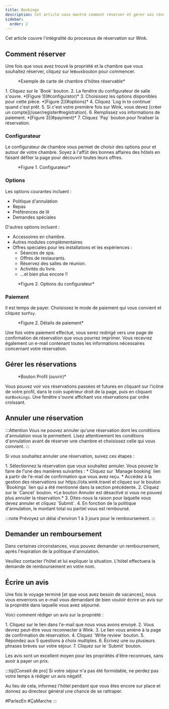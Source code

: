 ```yaml
---
title: Bookings
description: Cet article vous montre comment réserver et gérer vos réservations sur Wink
sidebar:
  order: 2
---
```


Cet article couvre l'intégralité du processus de réservation sur Wink.

## Comment réserver

Une fois que vous avez trouvé la propriété et la chambre que vous souhaitez réserver, cliquez sur le`Book`bouton pour commencer.

<figure>
  <CloudinaryImage width="350" height="819" resize="scale" quality="best" alt="Carte de chambre d'hôtes réservable" src="academy/guest-room-card" errorImage="noimage_opaque_nyrtl0.png" />

  <figcaption>*Exemple de carte de chambre d'hôtes réservable*</figcaption>
</figure>


<Steps>
  1. Cliquez sur le `Book` bouton.
  2. La fenêtre du configurateur de salle s'ouvre. *[Figure 1](#configurator)*
  3. Choisissez les options disponibles pour cette pièce. *[Figure 2](#options)*
  4. Cliquez `Log in to continue` quand c'est prêt.
  5. Si c'est votre première fois sur Wink, vous devez [créer un compte](/user/register#registration).
  6. Remplissez vos informations de paiement. *[Figure 3](#payment)*
  7. Cliquez `Pay` bouton pour finaliser la réservation.
</Steps>


### Configurateur

Le configurateur de chambre vous permet de choisir des options pour et autour de votre chambre.
Soyez à l'affût des bonnes affaires des hôtels en faisant défiler la page pour découvrir toutes leurs offres.

<figure>
  <CloudinaryImage width="700" height="1176" resize="scale" quality="best" alt="Configurateur de salle" src="academy/room-configurator-1" errorImage="noimage_opaque_nyrtl0.png" />

  <figcaption>*Figure 1. Configurateur*</figcaption>
</figure>


### Options

Les options courantes incluent :

* Politique d'annulation
* Repas
* Préférences de lit
* Demandes spéciales

D'autres options incluent :

* Accessoires en chambre.
* Autres modules complémentaires
* Offres spéciales pour les installations et les expériences :
  * Séances de spa.
  * Offres de restaurants.
  * Réservez des salles de réunion.
  * Activités du livre.
  * ...et bien plus encore !!

<figure>
  <CloudinaryImage width="700" height="1176" resize="scale" quality="best" alt="Configurateur de salle" src="academy/room-configurator-2" errorImage="noimage_opaque_nyrtl0.png" />

  <figcaption>*Figure 2. Options du configurateur*</figcaption>
</figure>


### Paiement

Il est temps de payer. Choisissez le mode de paiement qui vous convient et cliquez sur`Pay`.

<figure>
  <CloudinaryImage width="700" height="1141" resize="scale" quality="best" alt="Détails de paiement" src="academy/payment-modal" errorImage="noimage_opaque_nyrtl0.png" />

  <figcaption>*Figure 2. Détails de paiement*</figcaption>
</figure>


Une fois votre paiement effectué, vous serez redirigé vers une page de confirmation de réservation que vous pourrez imprimer. Vous recevrez également un e-mail contenant toutes les informations nécessaires concernant votre réservation.

## Gérer les réservations

<figure>
  <CloudinaryImage width="350" height="404" resize="scale" quality="best" alt="Bouton Compte une fois authentifié" src="academy/account-button-auth-open" errorImage="noimage_opaque_nyrtl0.png" />

  <figcaption>*Bouton Profil (ouvrir)*</figcaption>
</figure>


Vous pouvez voir vos réservations passées et futures en cliquant sur l'icône de votre profil, dans le coin supérieur droit de la page, puis en cliquant sur`Bookings`.
Une fenêtre s'ouvre affichant vos réservations par ordre croissant.

## Annuler une réservation

:::Attention
Vous ne pouvez annuler qu'une réservation dont les conditions d'annulation vous le permettent. Lisez attentivement les conditions d'annulation avant de réserver une chambre et choisissez celle qui vous convient.
:::

Si vous souhaitez annuler une réservation, suivez ces étapes :

<Steps>
  1. Sélectionnez la réservation que vous souhaitez annuler. Vous pouvez le faire de l'une des manières suivantes :
     * Cliquez sur `Manage booking` lien à partir de l'e-mail de confirmation que vous avez reçu.
     * Accédez à la gestion des réservations sur https://ota.wink.travel et cliquez sur le bouton `Bookings` lien qui a été mentionné dans la section précédente.
  2. Cliquez sur le `Cancel` bouton. *Le bouton Annuler est désactivé si vous ne pouvez plus annuler la réservation.*
  3. Dites-nous la raison pour laquelle vous devez annuler et cliquez `Submit`.
  4. En fonction de la politique d'annulation, le montant total ou partiel vous est remboursé.
</Steps>


:::note
Prévoyez un délai d'environ 1 à 3 jours pour le remboursement.
:::

## Demander un remboursement

Dans certaines circonstances, vous pouvez demander un remboursement, après l'expiration de la politique d'annulation.

Veuillez contacter l'hôtel et lui expliquer la situation. L'hôtel effectuera la demande de remboursement en votre nom.

## Écrire un avis

Une fois le voyage terminé \[et que vous avez besoin de vacances], nous vous enverrons un e-mail vous demandant de bien vouloir écrire un avis sur la propriété dans laquelle vous avez séjourné.

Voici comment rédiger un avis sur la propriété :

<Steps>
  1. Cliquez sur le lien dans l'e-mail que nous vous avons envoyé.
  2. Vous devrez peut-être vous reconnecter à Wink.
  3. Le lien vous amène à la page de confirmation de réservation.
  4. Cliquez `Write review` bouton.
  5. Répondez aux 5 questions à choix multiples.
  6. Écrivez une ou plusieurs phrases brèves sur votre séjour.
  7. Cliquez sur le `Submit` bouton.
</Steps>


Les avis sont un excellent moyen pour les propriétés d'être reconnues, sans avoir à payer un prix.

:::tip\[Conseil de pro]
Si votre séjour n'a pas été formidable, ne perdez pas votre temps à rédiger un avis négatif.

Au lieu de cela, informez l'hôtel pendant que vous êtes encore sur place et donnez au directeur général une chance de se rattraper.

\#ParlezEn #ÇaMarche
:::


